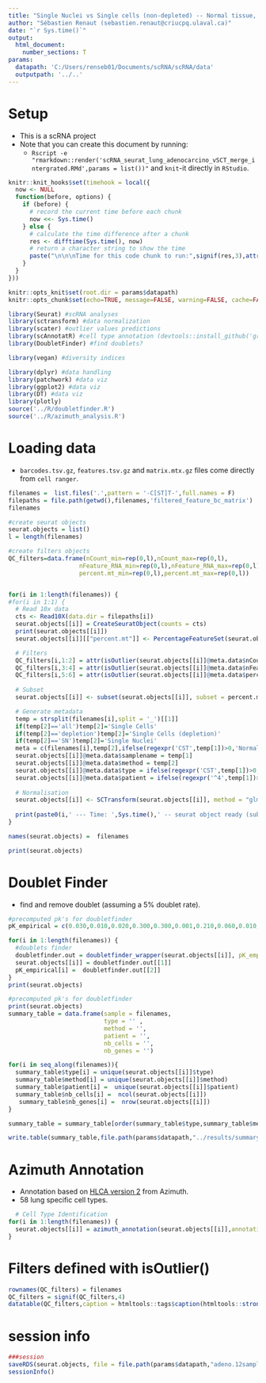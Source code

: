 ---
title: "Single Nuclei vs Single cells (non-depleted) -- Normal tissue, 2 patients"
author: "Sébastien Renaut (sebastien.renaut@criucpq.ulaval.ca)"
date: "`r Sys.time()`"
output:
  html_document:
    number_sections: T
params:
  datapath: 'C:/Users/renseb01/Documents/scRNA/scRNA/data'
  outputpath: '../..' 
---

# Setup  
* This is a scRNA project 
* Note that you can create this document by running:  
  * `Rscript -e "rmarkdown::render('scRNA_seurat_lung_adenocarcino_vSCT_merge_intergrated.RMd',params = list())"` and `knit`-it directly in `RStudio`.
  
```{r, timehook,echo=F}
knitr::knit_hooks$set(timehook = local({
  now <- NULL
  function(before, options) {
    if (before) {
      # record the current time before each chunk
      now <<- Sys.time()
    } else {
      # calculate the time difference after a chunk
      res <- difftime(Sys.time(), now)
      # return a character string to show the time
      paste("\n\n\nTime for this code chunk to run:",signif(res,3),attr(res,'units'))
    }
  }
}))
```

```{r, setup,echo=FALSE}
knitr::opts_knit$set(root.dir = params$datapath)
knitr::opts_chunk$set(echo=TRUE, message=FALSE, warning=FALSE, cache=FALSE, cache.lazy=FALSE)
```

```{r, requirements}
library(Seurat) #scRNA analyses
library(sctransform) #data normalization
library(scater) #outlier values predictions
library(scAnnotatR) #cell type annotation (devtools::install_github('grisslab/scAnnotatR'))
library(DoubletFinder) #find doublets? 

library(vegan) #diversity indices

library(dplyr) #data handling
library(patchwork) #data viz
library(ggplot2) #data viz
library(DT) #data viz
library(plotly)
source('../R/doubletfinder.R')
source('../R/azimuth_analysis.R')
```

# Loading data  
  * `barcodes.tsv.gz`, `features.tsv.gz` and `matrix.mtx.gz` files come directly from  `cell ranger`.


```{r filenames,message  = T, fig.width = 11, fig.height=8,echo=T}  
filenames =  list.files('.',pattern = '-C[ST]T-',full.names = F)
filepaths = file.path(getwd(),filenames,'filtered_feature_bc_matrix')
filenames
```


```{r qc,message  = T, fig.width = 11, fig.height=8,echo=F, timehook = TRUE}  
#create seurat objects
seurat.objects = list()
l = length(filenames)

#create filters objects
QC_filters=data.frame(nCount_min=rep(0,l),nCount_max=rep(0,l),
                    nFeature_RNA_min=rep(0,l),nFeature_RNA_max=rep(0,l),
                    percent.mt_min=rep(0,l),percent.mt_max=rep(0,l))


for(i in 1:length(filenames)) {
#for(i in 1:1) {
  # Read 10x data
  cts <- Read10X(data.dir = filepaths[i])
  seurat.objects[[i]] = CreateSeuratObject(counts = cts)
  print(seurat.objects[[i]])
  seurat.objects[[i]][["percent.mt"]] <- PercentageFeatureSet(seurat.objects[[i]], pattern = "^MT-")

  # Filters
  QC_filters[i,1:2] = attr(isOutlier(seurat.objects[[i]]@meta.data$nCount),'thresholds')
  QC_filters[i,3:4] = attr(isOutlier(seurat.objects[[i]]@meta.data$nFeature_RNA),'thresholds')
  QC_filters[i,5:6] = attr(isOutlier(seurat.objects[[i]]@meta.data$percent.mt),'thresholds')
  
  # Subset
  seurat.objects[[i]] <- subset(seurat.objects[[i]], subset = percent.mt <  QC_filters[i,6])

  # Generate metadata
  temp = strsplit(filenames[i],split = '_')[[1]]
  if(temp[2]=='all')temp[2]='Single Cells'
  if(temp[2]=='depletion')temp[2]='Single Cells (depletion)'
  if(temp[2]=='SN')temp[2]='Single Nuclei'
  meta = c(filenames[i],temp[2],ifelse(regexpr('CST',temp[1])>0,'Normal','Tumor'),strsplit(temp[1],fixed = T,'-')[[1]][2])
  seurat.objects[[i]]@meta.data$samplename = temp[1]
  seurat.objects[[i]]@meta.data$method = temp[2]
  seurat.objects[[i]]@meta.data$type = ifelse(regexpr('CST',temp[1])>0,'Normal','Tumor')
  seurat.objects[[i]]@meta.data$patient = ifelse(regexpr('^4',temp[1])>0,'P4','P6')
  
  # Normalisation
  seurat.objects[[i]] <- SCTransform(seurat.objects[[i]], method = "glmGamPoi", vars.to.regress = "percent.mt", verbose = F)
  
  print(paste0(i,' --- Time: ',Sys.time(),' -- seurat object ready (subsetting, normalisation)'))
}

names(seurat.objects) =  filenames

print(seurat.objects)
```


# Doublet Finder
  * find and remove doublet (assuming a 5% doublet rate).
```{r doublet finder, echo=T, message=FALSE, warning=FALSE,include = FALSE, timehook=T}
#precomputed pk's for doubletfinder
pK_empirical = c(0.030,0.010,0.020,0.300,0.300,0.001,0.210,0.060,0.010,0.090,0.240,0.040)

for(i in 1:length(filenames)) {
  #doublets finder
  doubletfinder.out = doubletfinder_wrapper(seurat.objects[[i]], pK_empirical = pK_empirical[i])
  seurat.objects[[i]] = doubletfinder.out[[1]]
  pK_empirical[i] =  doubletfinder.out[[2]]
}
print(seurat.objects)
```

```{r doublet finder results, message=T}
#precomputed pk's for doubletfinder
print(seurat.objects)
summary_table = data.frame(sample = filenames,
                           type = '' ,
                           method = '',
                           patient = '',
                           nb_cells = '',
                           nb_genes = '')

for(i in seq_along(filenames)){
  summary_table$type[i] = unique(seurat.objects[[i]]$type)
  summary_table$method[i] = unique(seurat.objects[[i]]$method)
  summary_table$patient[i] =  unique(seurat.objects[[i]]$patient)
  summary_table$nb_cells[i] =  ncol(seurat.objects[[i]])
   summary_table$nb_genes[i] =  nrow(seurat.objects[[i]])
}

summary_table = summary_table[order(summary_table$type,summary_table$method),]

write.table(summary_table,file.path(params$datapath,"../results/summary_table.csv"),row.names = F, quote = F,sep = '\t')

```


# Azimuth Annotation
  * Annotation based on [HLCA version 2](https://app.azimuth.hubmapconsortium.org/app/human-lung-v2) from Azimuth.
  * 58 lung specific cell types.
```{r azimuth annotation,include=FALSE}
  # Cell Type Identification
for(i in 1:length(filenames)) {
  seurat.objects[[i]] = azimuth_annotation(seurat.objects[[i]],annotation_threshold = 0.5)
}
```


# Filters defined with isOutlier()
```{r DTfilter,echo =F, message = T} 
rownames(QC_filters) = filenames
QC_filters = signif(QC_filters,4)
datatable(QC_filters,caption = htmltools::tags$caption(htmltools::strong("Filters as calculated by isOutlier()"), style="color:darkred"), options = list(dom = 't'))
```

# session info  
```{r session, message= T}
###session
saveRDS(seurat.objects, file = file.path(params$datapath,"adeno.12samples.rds"))
sessionInfo()
```






